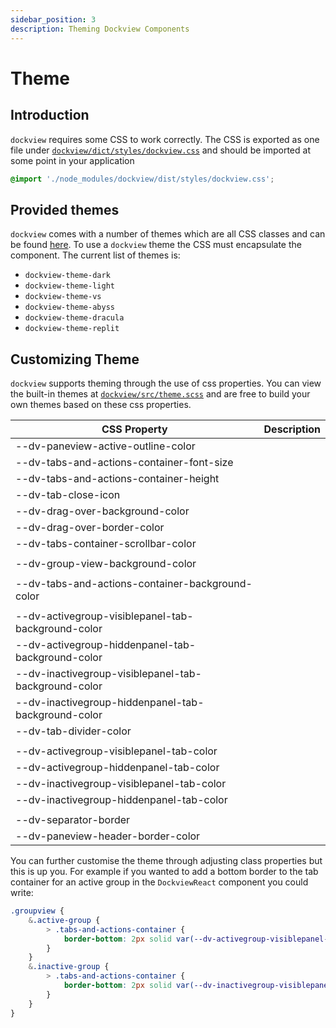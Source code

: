```yaml
---
sidebar_position: 3
description: Theming Dockview Components
---
```


# Theme

## Introduction

`dockview` requires some CSS to work correctly.
The CSS is exported as one file under [`dockview/dict/styles/dockview.css`](https://unpkg.com/browse/dockview@latest/dist/styles/dockview.css)
and should be imported at some point in your application

```css title="Example import with .css file"
@import './node_modules/dockview/dist/styles/dockview.css';
```

## Provided themes

`dockview` comes with a number of themes which are all CSS classes and can be found [here](https://github.com/mathuo/dockview/blob/master/packages/dockview-core/src/theme.scss).
To use a `dockview` theme the CSS must encapsulate the component. The current list of themes is:

-   `dockview-theme-dark`
-   `dockview-theme-light`
-   `dockview-theme-vs`
-   `dockview-theme-abyss`
-   `dockview-theme-dracula`
-   `dockview-theme-replit`

## Customizing Theme

`dockview` supports theming through the use of css properties.
You can view the built-in themes at [`dockview/src/theme.scss`](https://github.com/mathuo/dockview/blob/master/packages/dockview/src/theme.scss)
and are free to build your own themes based on these css properties.

| CSS Property                                         | Description |
| ---------------------------------------------------- | ----------- |
| --dv-paneview-active-outline-color                   |             |
| --dv-tabs-and-actions-container-font-size            |             |
| --dv-tabs-and-actions-container-height               |             |
| --dv-tab-close-icon                                  |             |
| --dv-drag-over-background-color                      |             |
| --dv-drag-over-border-color                          |             |
| --dv-tabs-container-scrollbar-color                  |             |
|                                                      |             |
| --dv-group-view-background-color                     |             |
|                                                      |             |
| --dv-tabs-and-actions-container-background-color     |             |
|                                                      |             |
| --dv-activegroup-visiblepanel-tab-background-color   |             |
| --dv-activegroup-hiddenpanel-tab-background-color    |             |
| --dv-inactivegroup-visiblepanel-tab-background-color |             |
| --dv-inactivegroup-hiddenpanel-tab-background-color  |             |
| --dv-tab-divider-color                               |             |
|                                                      |             |
| --dv-activegroup-visiblepanel-tab-color              |             |
| --dv-activegroup-hiddenpanel-tab-color               |             |
| --dv-inactivegroup-visiblepanel-tab-color            |             |
| --dv-inactivegroup-hiddenpanel-tab-color             |             |
|                                                      |             |
| --dv-separator-border                                |             |
| --dv-paneview-header-border-color                    |             |

You can further customise the theme through adjusting class properties but this is up you.
For example if you wanted to add a bottom border to the tab container for an active group in the `DockviewReact` component you could write:

```css title="Additional CSS to show a bottom border on active groups"
.groupview {
    &.active-group {
        > .tabs-and-actions-container {
            border-bottom: 2px solid var(--dv-activegroup-visiblepanel-tab-background-color);
        }
    }
    &.inactive-group {
        > .tabs-and-actions-container {
            border-bottom: 2px solid var(--dv-inactivegroup-visiblepanel-tab-background-color);
        }
    }
}
```
